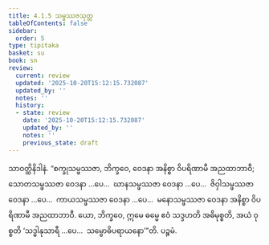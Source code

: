 ```yaml
---
title: 4.1.5 သမ္ဖဿဇသုတ္တ
tableOfContents: false
sidebar:
  order: 5
type: tipitaka
basket: su
book: sn
review:
  current: review
  updated: '2025-10-20T15:12:15.732087'
  updated_by: ''
  notes: ''
  history:
  - state: review
    date: '2025-10-20T15:12:15.732087'
    updated_by: ''
    notes: ''
    previous_state: draft
---
```



<DynamicBreadcrumb />


<ReviewStatus review={frontmatter.review} showDetails={true} />

<HypothesisAnnotation frontmatter={frontmatter} />

<Division number="306" book="sn" e="ch" v="18" p="324">

<Paragraph number="1051" book="sn">
သာဝတ္ထိနိဒါနံ. “စက္ခုသမ္ဖဿဇာ, ဘိက္ခဝေ, ဝေဒနာ အနိစ္စာ ဝိပရိဏာမီ အညထာဘာဝီ; သောတသမ္ဖဿဇာ ဝေဒနာ …ပေ…  ဃာနသမ္ဖဿဇာ ဝေဒနာ …ပေ…  ဇိဝှါသမ္ဖဿဇာ ဝေဒနာ …ပေ…  ကာယသမ္ဖဿဇာ ဝေဒနာ …ပေ…  မနောသမ္ဖဿဇာ ဝေဒနာ အနိစ္စာ ဝိပရိဏာမီ အညထာဘာဝီ. ယော, ဘိက္ခဝေ, ဣမေ ဓမ္မေ ဧဝံ သဒ္ဒဟတိ အဓိမုစ္စတိ, အယံ ဝုစ္စတိ ‘သဒ္ဓါနုသာရီ …ပေ…  သမ္ဗောဓိပရာယနော’”တိ.

</Paragraph>
</Division>

<Paragraph number="1052" type="center" book="sn">
ပဉ္စမံ.
</Paragraph>